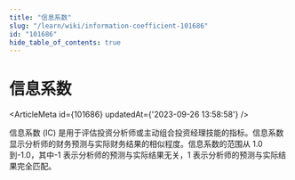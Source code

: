 ```yaml
---
title: "信息系数"
slug: "/learn/wiki/information-coefficient-101686"
id: "101686"
hide_table_of_contents: true
---
```



# 信息系数

<ArticleMeta id={101686} updatedAt={'2023-09-26 13:58:58'} />
<div className='border-solid border-b border-t-0 my-4 border-[var(--ifm-color-gray-300)]' />

信息系数 (IC) 是用于评估投资分析师或主动组合投资经理技能的指标。信息系数显示分析师的财务预测与实际财务结果的相似程度。信息系数的范围从 1.0 到-1.0，其中-1 表示分析师的预测与实际结果无关，1 表示分析师的预测与实际结果完全匹配。
